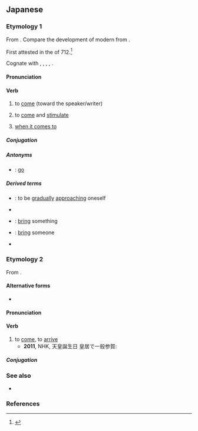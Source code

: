 ==Japanese==

===Etymology 1===
{{ja-kanjitab|く|yomi=kun}}
From {{inh|ja|ojp|sort=くる|来|tr=ku}}.  Compare the development of modern {{ja-r|する}} from {{cog|ojp|す}}.

First attested in the ''{{w|Kojiki}}'' of 712.<ref name="KDJ">{{R:Kokugo Dai Jiten}}</ref>

Cognate with {{cog|xug|来ん|tr=sun}}, {{cog|mvi|来|tr=ksï}}, {{cog|ryu|来ーん|tr=chuun}}, {{cog|rys|来ん|tr=kïn}}, {{cog|yoi|来ん|tr=kun}}.

====Pronunciation====
{{ja-pron|くる|acc=1|acc_ref=DJR,SMK5,NHK}}
{{ja-ojad}}

====Verb====
{{ja-verb|くる|type=kuru|tr=intrans}}

# {{defdate|from 712}} to [[come]] (toward the speaker/writer)
#: {{ja-usex|[[お客さん]]が[[あまり]]'''来ない'''[[お店]]|お-きゃく-さん が あまり '''こない''' お-みせ|a shop that does not see many visitors}}
# {{defdate|from 1908}} {{lb|ja|specifically|of a sensation}} to [[come]] and [[stimulate]]
#: {{ja-usex|[[心]]に'''来る'''[[悲しい|悲し]]さ|こころ に '''くる''' かなしさ|sadness that '''strikes''' the heart}}
#: {{ja-usex|[[喉]]に'''来る'''[[辛い|辛]]さ|のど に '''くる''' からさ|spiciness that '''assaults''' the throat}}
# {{lb|ja|{{m|ja|〜[[と]]}}|as {{m|ja|来たら|tr=kitara}}}} [[when it comes to]]

=====Conjugation=====
{{ja-kuru|||}}
{{ja-conj-bungo||irreg-k|sik=|k=來}}

=====Antonyms=====
* {{ja-r|行く|いく}}: {{qualifier|[[verb]]}} [[go]]

=====Derived terms=====
* {{ja-r|-て くる}}: {{qualifier|[[suffix]]}} to be [[gradually]] [[approaching]] oneself
* {{ja-r|迫り来る|せまりくる}}
* {{ja-r|持って来る|もって くる}}: {{qualifier|[[verb]]}} [[bring]] something
* {{ja-r|連れて来る|つれて くる}}: {{qualifier|[[verb]]}} [[bring]] someone
* {{ja-r|来る日|くるひ}}

===Etymology 2===
{{ja-kanjitab|きた|yomi=kun}}
{{ja-vp|来す|来る|きたす|きたる}}
From {{ja-compound|来|き|pos1=continuative form of etymology 1|linkto1=来る|至る|いたる}}.

====Alternative forms====
* {{ja-l|来たる}}

====Pronunciation====
{{ja-pron|きたる|acc=2|acc_ref=SMK2|acc2=0|acc2_ref=SMK2}}

====Verb====
{{ja-verb|type=1|tr=intrans|きたる}}

# to [[come]], to [[arrive]]
#* '''2011''', NHK, 天皇誕生日 皇居で一般参賀:
#*: {{ja-usex|'''来る'''年が皆さん一人びとりにとり、よい年であるよう祈っています。|'''きたる''' とし が みな-さん ひとりびとり に とり、 よい とし で ある よう いのって います。|I pray that '''next''' year [the '''coming''' year] will be a good year for each of you.}}

=====Conjugation=====
{{ja-go-ru|きた}}
{{ja-conj-bungo|きた|4-r|來}}

===See also===
* {{ja-r|来す|きたす}}

===References===
<references/>